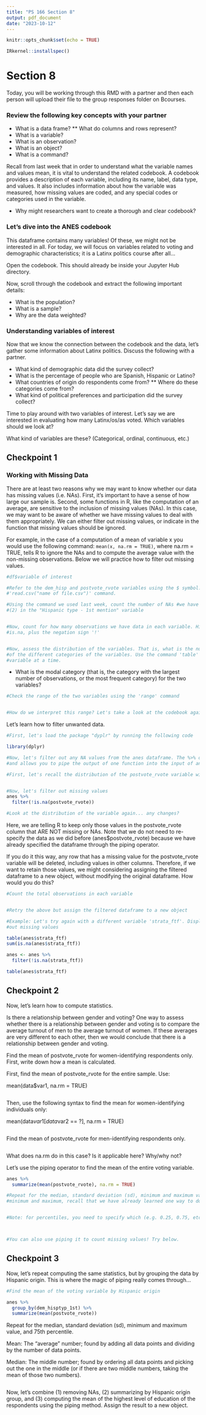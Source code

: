 ```yaml
---
title: "PS 166 Section 8"
output: pdf_document
date: "2023-10-12"
---
```


```r
knitr::opts_chunk$set(echo = TRUE)

IRkernel::installspec()

```

# Section 8

Today, you will be working through this RMD with a partner and then each person will upload their file to the group responses folder on Bcourses. 

### Review the following key concepts with your partner

* What is a data frame?
** What do columns and rows represent?
* What is a variable?
* What is an observation?
* What is an object?
* What is a command?


Recall from last week that in order to understand what the variable names and values mean, it is vital to understand the related codebook. A codebook provides a description of each variable, including its name, label, data type, and values. It also includes information about how the variable was measured, how missing values are coded, and any special codes or categories used in the variable. 

* Why might researchers want to create a thorough and clear codebook?

### Let's dive into the ANES codebook

This dataframe contains many variables! Of these, we might not be interested in all. For today, we will focus on variables related to voting and demographic characteristics; it is a Latinx politics course after all...

Open the codebook. This should already be inside your Jupyter Hub directory. 

Now, scroll through the codebook and extract the following important details:

*  What is the population?
*  What is a sample?
*  Why are the data weighted?

### Understanding variables of interest

Now that we know the connection between the codebook and the data, let's gather some information about Latinx politics. Discuss the following with a partner.

* What kind of demographic data did the survey collect?
* What is the percentage of people who are Spanish, Hispanic or Latino?
* What countries of origin do respondents come from?
** Where do these categories come from?
* What kind of political preferences and participation did the survey collect?

Time to play around with two variables of interest. Let's say we are interested in evaluating how many Latinx/os/as voted. Which variables should we look at?


What kind of variables are these? (Categorical, ordinal, continuous, etc.)

## Checkpoint 1

### Working with Missing Data

There are at least two reasons why we may want to know whether our data has missing values (i.e. NAs). First, it’s important to have a sense of how large our sample is. Second, some functions in R, like the computation of an average, are sensitive to the inclusion of missing values (NAs). In this case, we may want to be aware of whether we have missing values to deal with them appropriately. We can either filter out missing values, or indicate in the function that missing values should be ignored. 

For example, in the case of a computation of a mean of variable x you would use the following command:  `mean(x, na.rm = TRUE)`, where na.rm = TRUE, tells R to ignore the NAs and to compute the average value with the non-missing observations. Below we will practice how to filter out missing values.

```r
#df$variable of interest

#Refer to the dem_hisp and postvote_rvote variables using the $ symbol. Make sure to load the data first using the 
#'read.csv("name of file.csv")' command.

#Using the command we used last week, count the number of NAs #we have (1) in the entire dataset, 
#(2) in the "Hispanic type - 1st mention" variable


#Now, count for how many observations we have data in each variable. Hint: use #the 'sum' command and
#is.na, plus the negation sign '!'


#Now, assess the distribution of the variables. That is, what is the number of observations in each 
#of the different categories of the variables. Use the command 'table' and refer to one specific 
#variable at a time. 

```

* What is the modal category (that is, the category with the largest number of observations, or the most frequent category) for the two variables?
 
```r
#Check the range of the two variables using the 'range' command


#How do we interpret this range? Let's take a look at the codebook again.

```

Let's learn how to filter unwanted data.

```r

#First, let's load the package "dyplr" by running the following code

library(dplyr)

#Now, let's filter out any NA values from the anes dataframe. The %>% operator #in R comes from the dplyr package 
#and allows you to pipe the output of one function into the input of another function.

#First, let's recall the distribution of the postvote_rvote variable with the command 'table'


#Now, let's filter out missing values
anes %>%
  filter(!is.na(postvote_rvote))

#Look at the distribution of the variable again... any changes?


```

Here, we are telling R to keep only those values in the postvote_rvote column that ARE NOT missing or NAs. Note that we do not need to re-specify the data as we did before (anes$postvote_rvote) because we have already specified the dataframe through the piping operator.

If you do it this way, any row that has a missing value for the postvote_rvote variable will be deleted, including values in other columns. Therefore, if we want to retain those values, we might considering assigning the filtered dataframe to a new object, without modifying the original dataframe. How would you do this?

```r

#Count the total observations in each variable 


#Retry the above but assign the filtered dataframe to a new object 

```

```r
#Example: Let's try again with a different variable 'strata_ftf'. Display it's distribution first, then filter 
#out missing values

table(anes$strata_ftf)
sum(is.na(anes$strata_ftf))

anes <- anes %>%
  filter(!is.na(strata_ftf))

table(anes$strata_ftf)
```

## Checkpoint 2

Now, let's learn how to compute statistics. 


Is there a relationship between gender and voting? One way to assess whether there is a relationship between gender and voting is to compare the average turnout of men to the average turnout of women. If these averages are very different to each other, then we would conclude that there is a relationship between gender and voting.

Find the mean of postvote_rvote for women-identifying respondents only. First, write down how a mean is calculated. 

First, find the mean of postvote_rvote for the entire sample. Use:

mean(data$var1, na.rm = TRUE)

```r

```

Then, use the following syntax to find the mean for women-identifying individuals only:

mean(data$var1[data$var2 == ?], na.rm = TRUE)


```r

```

Find the mean of postvote_rvote for men-identifying respondents only.

```r

```

What does na.rm do in this case? Is it applicable here? Why/why not?


Let's use the piping operator to find the mean of the entire voting variable.

```r

anes %>%
  summarize(mean(postvote_rvote), na.rm = TRUE)

#Repeat for the median, standard deviation (sd), minimum and maximum value, and percentiles. Before computing the 
#minimum and maximum, recall that we have already learned one way to do so...


#Note: for percentiles, you need to specify which (e.g. 0.25, 0.75, etc.)



#You can also use piping it to count missing values! Try below.


```

## Checkpoint 3

Now, let's repeat computing the same statistics, but by grouping the data by Hispanic origin. This is where the magic of piping really comes through...

```r
#Find the mean of the voting variable by Hispanic origin

anes %>%
  group_by(dem_hisptyp_1st) %>%
  summarize(mean(postvote_rvote))
```

Repeat for the median, standard deviation (sd), minimum and maximum value, and 75th percentile.

Mean: The "average" number; found by adding all data points and dividing by the number of data points.

Median: The middle number; found by ordering all data points and picking out the one in the middle (or if there are two middle numbers, taking the mean of those two numbers).

```r


```
Now, let's combine (1) removing NAs, (2) summarizing by Hispanic origin group, and (3) computing the mean of the highest level of education of the respondents using the piping method. Assign the result to a new object.

```r


```


